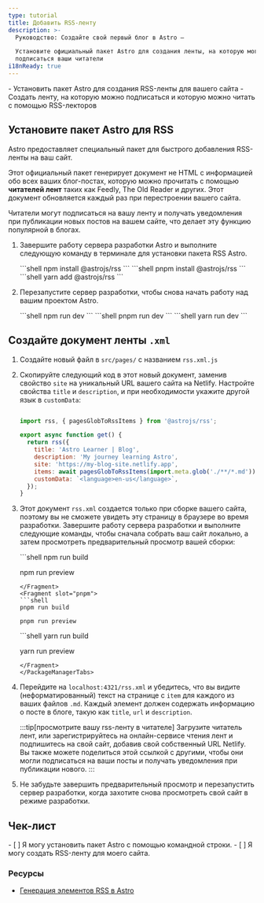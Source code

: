 ```yaml
---
type: tutorial
title: Добавить RSS-ленту
description: >-
  Руководство: Создайте свой первый блог в Astro —

  Установите официальный пакет Astro для создания ленты, на которую могут
  подписаться ваши читатели
i18nReady: true
---
```




<PreCheck>
  - Установить пакет Astro для создания RSS-ленты для вашего сайта
  - Создать ленту, на которую можно подписаться и которую можно читать с помощью RSS-лекторов
</PreCheck>

## Установите пакет Astro для RSS

Astro предоставляет специальный пакет для быстрого добавления RSS-ленты на ваш сайт.

Этот официальный пакет генерирует документ не HTML с информацией обо всех ваших блог-постах, которую можно прочитать с помощью **читателей лент** таких как Feedly, The Old Reader и других. Этот документ обновляется каждый раз при перестроении вашего сайта.

Читатели могут подписаться на вашу ленту и получать уведомления при публикации новых постов на вашем сайте, что делает эту функцию популярной в блогах.

1. Завершите работу сервера разработки Astro и выполните следующую команду в терминале для установки пакета RSS Astro.

    <PackageManagerTabs>
      <Fragment slot="npm">
      ```shell
      npm install @astrojs/rss
      ```
      </Fragment>
      <Fragment slot="pnpm">
      ```shell
      pnpm install @astrojs/rss
      ```
      </Fragment>
      <Fragment slot="yarn">
      ```shell
      yarn add @astrojs/rss
      ```
      </Fragment>
    </PackageManagerTabs>

2. Перезапустите сервер разработки, чтобы снова начать работу над вашим проектом Astro.

    <PackageManagerTabs>
      <Fragment slot="npm">
      ```shell
      npm run dev
      ```
      </Fragment>
      <Fragment slot="pnpm">
      ```shell
      pnpm run dev
      ```
      </Fragment>
      <Fragment slot="yarn">
      ```shell
      yarn run dev
      ```
      </Fragment>
    </PackageManagerTabs>

## Создайте документ ленты `.xml`

1. Создайте новый файл в `src/pages/` с названием `rss.xml.js`

2. Скопируйте следующий код в этот новый документ, заменив свойство `site` на уникальный URL вашего сайта на Netlify. Настройте свойства `title` и `description`, и при необходимости укажите другой язык в `customData`:

    ```js title="src/pages/rss.xml.js"

    import rss, { pagesGlobToRssItems } from '@astrojs/rss';

    export async function get() {
      return rss({
        title: 'Astro Learner | Blog',
        description: 'My journey learning Astro',
        site: 'https://my-blog-site.netlify.app',
        items: await pagesGlobToRssItems(import.meta.glob('./**/*.md')),
        customData: `<language>en-us</language>`,
      });
    }
    ```

3. Этот документ `rss.xml` создается только при сборке вашего сайта, поэтому вы не сможете увидеть эту страницу в браузере во время разработки. Завершите работу сервера разработки и выполните следующие команды, чтобы сначала собрать ваш сайт локально, а затем просмотреть предварительный просмотр вашей сборки:

    <PackageManagerTabs>
      <Fragment slot="npm">
      ```shell
      npm run build

      npm run preview
      ```
      </Fragment>
      <Fragment slot="pnpm">
      ```shell
      pnpm run build

      pnpm run preview
      ```
      </Fragment>
      <Fragment slot="yarn">
      ```shell
      yarn run build

      yarn run preview
      ```
      </Fragment>
    </PackageManagerTabs>

4. Перейдите на `localhost:4321/rss.xml` и убедитесь, что вы видите (неформатированный) текст на странице с `item` для каждого из ваших файлов `.md`. Каждый элемент должен содержать информацию о посте в блоге, такую как `title`, `url` и `description`.

    :::tip[просмотрите вашу rss-ленту в читателе]
    Загрузите читатель лент, или зарегистрируйтесь на онлайн-сервисе чтения лент и подпишитесь на свой сайт, добавив свой собственный URL Netlify. Вы также можете поделиться этой ссылкой с другими, чтобы они могли подписаться на ваши посты и получать уведомления при публикации нового.
    :::

5. Не забудьте завершить предварительный просмотр и перезапустить сервер разработки, когда захотите снова просмотреть свой сайт в режиме разработки.



<Box icon="check-list">

## Чек-лист

<Checklist>
- [ ] Я могу установить пакет Astro с помощью командной строки.
- [ ] Я могу создать RSS-ленту для моего сайта.
</Checklist>
</Box>

### Ресурсы

- [Генерация элементов RSS в Astro](/ru/guides/rss/#using-glob-imports)
